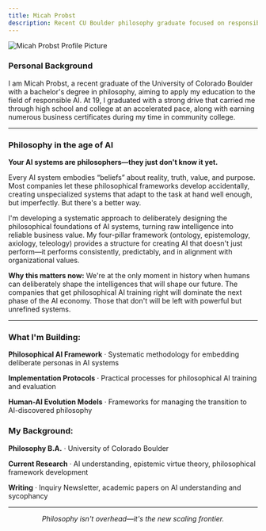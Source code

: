 ```yaml
---
title: Micah Probst
description: Recent CU Boulder philosophy graduate focused on responsible AI development and ethical technology
---
```


<Image
  src="/linkedin-profile-picture.jpg"
  width={300}
  height={300}
  alt="Micah Probst Profile Picture"
  className="float-right hidden ml-4 mb-4 sm:block"
/>

### Personal Background

I am Micah Probst, a recent graduate of the University of Colorado Boulder with a bachelor's degree in philosophy, aiming to apply my education to the field of responsible AI. At 19, I graduated with a strong drive that carried me through high school and college at an accelerated pace, along with earning numerous business certificates during my time in community college.

---

### Philosophy in the age of AI

**Your AI systems are philosophers—they just don't know it yet.**

Every AI system embodies “beliefs” about reality, truth, value, and purpose. Most companies let these philosophical frameworks develop accidentally, creating unspecialized systems that adapt to the task at hand well enough, but imperfectly. But there's a better way.

I'm developing a systematic approach to deliberately designing the philosophical foundations of AI systems, turning raw intelligence into reliable business value. My four-pillar framework (ontology, epistemology, axiology, teleology) provides a structure for creating AI that doesn't just perform—it performs consistently, predictably, and in alignment with organizational values.

**Why this matters now:** We're at the only moment in history when humans can deliberately shape the intelligences that will shape our future. The companies that get philosophical AI training right will dominate the next phase of the AI economy. Those that don't will be left with powerful but unrefined systems.

---

### What I'm Building:

**Philosophical AI Framework** · Systematic methodology for embedding deliberate personas in AI systems

**Implementation Protocols** · Practical processes for philosophical AI training and evaluation

**Human-AI Evolution Models** · Frameworks for managing the transition to AI-discovered philosophy

### My Background:

**Philosophy B.A.** · University of Colorado Boulder

**Current Research** · AI understanding, epistemic virtue theory, philosophical framework development

**Writing** · Inquiry Newsletter, academic papers on AI understanding and sycophancy

---

<div align="center">

*Philosophy isn't overhead—it's the new scaling frontier.*

</div>
